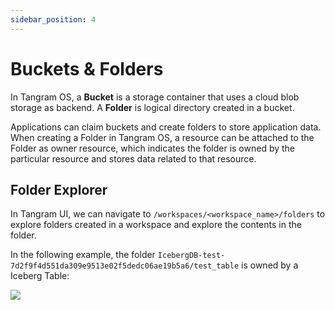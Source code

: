 ```yaml
---
sidebar_position: 4
---
```


# Buckets & Folders

In Tangram OS, a **Bucket** is a storage container that uses a cloud blob storage as backend. A **Folder** is logical directory created in a bucket.

Applications can claim buckets and create folders to store application data. When creating a Folder in Tangram OS, a resource can be attached to the Folder as owner resource,
which indicates the folder is owned by the particular resource and stores data related to that resource.


## Folder Explorer

In Tangram UI, we can navigate to `/workspaces/<workspace_name>/folders` to explore folders created in a workspace and explore the contents in the folder.

In the following example, the folder `IcebergDB-test-7d2f9f4d551da309e9513e02f5dedc06ae19b5a6/test_table` is owned by a Iceberg Table:

<div style={{ display: "flex", justifyContent: "center" }}>
  <img src={FolderExplorer}  />
</div>



